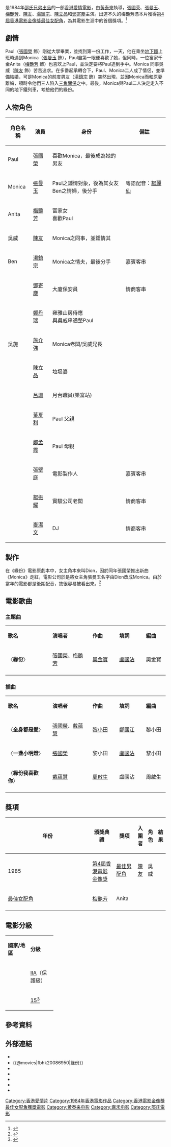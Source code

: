 {{noteTA
|1=zh-hans:缘份;zh-hant:緣份
}}
{{Infobox Film
|片名          = 緣份
|電影原名      = ''{{lang|en|Behind the Yellow Line}}''
|圖像          = Behind the Yellow Line DVD cover.jpg
|圖像說明      = 電影《緣份》DVD封面
|導演          = [[黃泰來|黃泰來]]
|監製          = [[方逸華|方逸華]]
|製片          = [[黃家禧|黃家禧]]
|編劇          = [[陳嘉上|陳嘉上]]、[[陳慶嘉|陳慶嘉]]、[[鄭丹瑞|鄭丹瑞]]、[[石偉文|石偉文]]
|劇本          = 
|故事          = [[盧國沾|盧國沾]]
|原著          = 
|旁白          = 
|統籌          = 溫栢南
|主演          = [[張國榮|張國榮]]<br>[[張曼玉|張曼玉]]<br>[[梅艷芳|梅艷芳]]<br>[[陳友_(演員)|陳友]]
|分級          = 
|副標題        = 
|主題曲        = 〈緣份〉／[[張國榮|張國榮]]、[[梅艷芳|梅艷芳]]
|片頭曲        = 〈緣份我喜歡你〉
|片尾曲        = 
|配樂          = [[蘇振厚|蘇振厚]]、[[成錦榮|成錦榮]]
|攝影          = [[溫文傑|溫文傑]]、[[張旭華|張旭華]]
|剪輯          = [[少峰|少峰]]、[[馬仲堯|馬仲堯]]、[[趙卓文|趙卓文]]
|製片商        = [[嘉禾娛樂事業有限公司|嘉禾娛樂事業有限公司]]
|發行商        = [[邵氏兄弟（香港）有限公司|邵氏兄弟（香港）有限公司]]
|上映日期      = {{HKG-1959}}：{{Film date|1984|10|3}}{{KOR}}：{{start date|1990|8|4}}<br>{{CHN}}：{{start date|2016|3|25}}<ref>{{cite web|url=https://www.imdb.com/title/tt00086950/releaseinfo?ref_=tt_dt_dt |title=  Behind the Yellow Line (1984) Release Info |publisher=[[IMDb|IMDb]]|accessdate=2019-04-23|language=en}}</ref>
|發行日期      = 
|片長          = 85分鐘
|產地          = {{英屬香港電影}}
|語言          = 粵語
|官方網站      = 
|預算          = 
|票房          = [[HK$|HK$]] 8,755,898.00
|前集          = 
|續集          = 
|中國大陸片名  = 
|港澳片名      = 
|新馬片名      = 
|臺灣片名      = 
|sarft_id    = <!-- 公映許可號碼 -->
|amg_id      = <!-- AMG（All Media Guide）ID -->
|imdb_id     = tt0086950
}}

{{engname|《缘份》|''Behind the Yellow Line''}}是1984年[[邵氏電影列表|邵氏兄弟出品]]的一部[[香港電影|香港愛情電影]]，由[[黃泰來|黃泰來]]執導，[[張國荣|張國荣]]、[[張曼玉|張曼玉]]、[[梅艷芳|梅艷芳]]、[[陳友_(演員)|陳友]]、[[湯鎮宗|湯鎮宗]]、[[陳立品|陳立品]]和[[鄧寄塵|鄧寄塵]]主演。出道不久的梅艷芳憑本片獲得[[第4屆香港電影金像獎|第4屆香港電影金像獎]][[香港電影金像獎最佳女配角|最佳女配角]]，為其電影生涯中的首個獎項。<ref>{{cite web|url=http://www.hkfaa.com/history/list_04.html|title=第4屆香港電影金像獎提名及得獎名單|publisher=[[香港電影金像獎|香港電影金像獎]]|accessdate=2019-09-08|archive-date=2016-03-04|archive-url=https://web.archive.org/web/20160304085556/http://www.hkfaa.com/history/list_04.html|dead-url=no}}</ref>

== 劇情 ==
Paul（[[張國榮|張國榮]] 飾）剛從大學畢業，並找到第一份工作，一天，他在乘坐[[地下鐵|地下鐵]]上班時遇到Monica（[[張曼玉|張曼玉]] 飾），Paul自第一眼便喜歡了她，但同時，一位富家千金Anita（[[梅艷芳|梅艷芳]] 飾）也喜欢上Paul，並決定要將Paul追到手中。Monica 同事吳威（[[陳友_(演員)|陳友]] 飾）苦苦追求。在多番起承轉合下，Paul、Monica二人成了情侶，並準備結婚，可是Monica的前度男友（[[湯鎮宗|湯鎮宗]] 飾）突然出現，並因Monica而和原妻離婚，頓時令他們三人陷入[[三角戀|三角關係]]之中。最後，Monica與Paul二人決定走入不同的地下鐵列車，考驗他們的緣份。

== 人物角色 ==
{| class="wikitable" 
|- 
! 角色名稱 || 演員 || 身份|| 備註
|- 
| Paul || [[張國榮|張國榮]] || 喜歡Monica，最後成為她的男友|| 
|- 
| Monica || [[張曼玉|張曼玉]] || Paul之鍾情對象，後為其女友<br>Ben之情婦，後分手||粵語配音：[[楊麗仙|楊麗仙]] 
|- 
| Anita || [[梅艷芳|梅艷芳]] || 富家女<br>喜歡Paul|| 
|- 
| 吳威 || [[陳友_(演員)|陳友]] || Monica之同事，並鍾情其|| 
|- 
| Ben || [[湯鎮宗|湯鎮宗]] || Monica之情夫，最後分手|| 嘉賓客串
|- 
|  || [[鄧寄塵|鄧寄塵]] || 大廈保安員 || 情商客串
|-
|  || [[鄭丹瑞|鄭丹瑞]] || 雍雅山房侍應<br>與吳威串通整Paul|| 
|-
| 吳施 || [[施介強|施介強]] || Monica老闆/吳威兄長|| 
|-
|  || [[陳立品|陳立品]] || 垃圾婆|| 
|-
|  || [[呂珊|呂珊]] || 月台職員(樂富站)|| 
|-
|  || [[葉夏利|葉夏利]] || Paul 父親|| 
|-
|  || [[鄭孟霞|鄭孟霞]] || Paul 母親|| 
|-
|  || [[張堅庭|張堅庭]] || 電影製作人|| 嘉賓客串
|-
|  || [[楊振耀|楊振耀]] || 實驗公司老闆|| 情商客串
|-
|  || [[麥潔文|麥潔文]] || DJ|| 情商客串
|}

== 製作 ==
在《緣份》電影原劇本中，女主角本來叫Dion，因於同年張國榮推出新曲《Monica》走紅，電影公司於是將女主角張曼玉名字由Dion改成Monica。由於當年的電影都是後期配音，故很容易被看出來。<ref>{{cite web |url=https://hk.on.cc/hk/bkn/cnt/lifestyle/20180912/mobile/bkn-20180912213007739-0912_00982_001.html |title=一起窺看　哥哥的側面 |publisher=[[東方日報|東方日報]] |date=
2018-09-12 |accessdate=2021-05-03 |archive-url=https://web.archive.org/web/20210503141540/https://hk.on.cc/hk/bkn/cnt/lifestyle/20180912/mobile/bkn-20180912213007739-0912_00982_001.html |archive-date=2021-05-03 |dead-url=no}}</ref>

== 電影歌曲 ==
=== 主題曲 ===
{|class="wikitable" style="text-align:center;width:50%"
|- style="width:100%; background:grey; color:snow"
|style="width:20%"|'''歌名'''||style="width:18%"|'''演唱者'''||style="width:12%"|'''作曲'''||style="width:12%"|'''填詞'''||style="width:10%"|'''編曲'''
|-
| 〈'''緣份'''〉 || [[張國榮|張國榮]]、[[梅艷芳|梅艷芳]] || [[奧金寶|奧金寶]] || [[盧國沾|盧國沾]] || 奧金寶
|-
|}

=== 插曲 ===
{|class="wikitable" style="text-align:center;width:50%"
|- style="width:100%; background:grey; color:snow"
|style="width:20%"|'''歌名'''||style="width:18%"|'''演唱者'''||style="width:12%"|'''作曲'''||style="width:12%"|'''填詞'''||style="width:10%"|'''編曲'''
|-
| 〈'''全身都是愛'''〉 || [[張國榮|張國榮]]、[[戴蘊慧|戴蘊慧]] || [[黎小田|黎小田]] || [[鄭國江|鄭國江]] || 黎小田
|-
| 〈'''一盞小明燈'''〉 || [[張國榮|張國榮]] || 黎小田 || [[盧國沾|盧國沾]] || 黎小田
|-
| 〈'''緣份我喜歡你'''〉 || [[戴蘊慧|戴蘊慧]] || [[周啟生|周啟生]] || 盧國沾 || 周啟生
|-
|}

== 獎項 ==
{| class="wikitable" width="70%"
|-align=center
! width="9%"|年份
! width="17%"|頒獎典禮
! width="14%"|獎項
! width="10%"|入圍者
! width="10%"|角色
! width="10%"|結果
|- align=center
| rowspan="2"|1985
| rowspan="2"|[[第4屆香港電影金像獎|第4屆香港電影金像獎]]
| [[香港電影金像獎最佳男配角|最佳男配角]]
| [[陳友_(演員)|陳友]]
| 吳威
| {{nom}}
|-
|- align=center
| [[香港電影金像獎最佳女配角|最佳女配角]]
| [[梅艷芳|梅艷芳]]
| Anita
| {{won}}
|-
|}

== 電影分級 ==
{|class="wikitable" width=30%
|- align=center
|width=5%|'''國家/地區'''||width=5%|'''分級'''
|-
|{{HKG}}||[[香港電影分級制度|IIA]]（保護級）
|-
|{{KOR}}||[[映像物等级委员会|15]]<ref>{{cite web|title= Behind the Yellow Line (1984) Parents Guide| url=https://www.imdb.com/title/tt0086950/parentalguide?ref_=tt_stry_pg#certification| accessdate=2021-04-24|publisher=[[IMDb|IMDb]]| language=en}}</ref>
|}

== 參考資料 ==
{{reflist}}

== 外部連結 ==
*{{hkmdb title|6617|緣份}}
*{{@movies|fbhk20086950|緣份}}
*{{douban|title=緣份}}
*{{Mtime|23983|緣份}}
*{{Amg movie|157793|緣份}}
*{{rotten-tomatoes|yuen-fan|緣份}}
*{{imdb title|0086950|緣份}}

{{梅艷芳}}
[[Category:香港愛情片|Category:香港愛情片]]
[[Category:1984年香港電影作品|Category:1984年香港電影作品]]
[[Category:香港電影金像獎最佳女配角獲獎電影|Category:香港電影金像獎最佳女配角獲獎電影]]
[[Category:黄泰来电影|Category:黄泰来电影]]
[[Category:嘉禾电影|Category:嘉禾电影]]
[[Category:邵氏電影|Category:邵氏電影]]